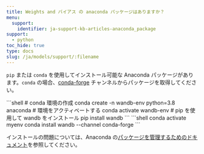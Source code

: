 ```yaml
---
title: Weights and バイアス の anaconda パッケージはありますか？
menu:
  support:
    identifier: ja-support-kb-articles-anaconda_package
support:
  - python
toc_hide: true
type: docs
slug: /ja/models/support/:filename
---
```

`pip` または `conda` を使用してインストール可能な Anaconda パッケージがあります。`conda` の場合、[conda-forge](https://conda-forge.org) チャンネルからパッケージを取得してください。

<Tabs>
<Tab title="pip">
```shell
# conda 環境の作成
conda create -n wandb-env python=3.8 anaconda
# 環境をアクティベートする
conda activate wandb-env
# pip を使用して wandb をインストール
pip install wandb
```
</Tab>
<Tab title="conda">
```shell
conda activate myenv
conda install wandb --channel conda-forge
```
</Tab>
</Tabs>

インストールの問題については、Anaconda の[パッケージを管理するためのドキュメント](https://docs.conda.io/projects/conda/en/latest/user-guide/tasks/manage-pkgs.html)を参照してください。